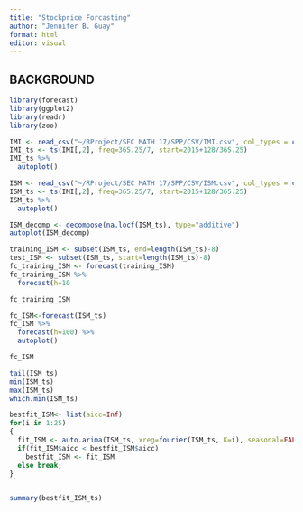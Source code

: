 ```yaml
---
title: "Stockprice Forcasting"
author: "Jennifer B. Guay"
format: html
editor: visual
---
```


## BACKGROUND 

```r
library(forecast)
library(ggplot2)
library(readr)
library(zoo)

```

```r
IMI <- read_csv("~/RProject/SEC MATH 17/SPP/CSV/IMI.csv", col_types = cols(Week = col_date(format = "%Y-%m-%d")))
IMI_ts <- ts(IMI[,2], freq=365.25/7, start=2015+128/365.25)
IMI_ts %>%
  autoplot()
```

```r
ISM <- read_csv("~/RProject/SEC MATH 17/SPP/CSV/ISM.csv", col_types = cols(Week = col_date(format = "%Y-%m-%d")))
ISM_ts <- ts(IMI[,2], freq=365.25/7, start=2015+128/365.25)
ISM_ts %>%
  autoplot()
```

```r
ISM_decomp <- decompose(na.locf(ISM_ts), type="additive")
autoplot(ISM_decomp)
```

```r
training_ISM <- subset(ISM_ts, end=length(ISM_ts)-8)
test_ISM <- subset(ISM_ts, start=length(ISM_ts)-8)
fc_training_ISM <- forecast(training_ISM)
fc_training_ISM %>%
  forecast(h=10
```

```r
fc_training_ISM
```

```r
fc_ISM<-forecast(ISM_ts)
fc_ISM %>%
  forecast(h=100) %>%
  autoplot()
```

```r
fc_ISM
```

```r
tail(ISM_ts)
min(ISM_ts)
max(ISM_ts)
which.min(ISM_ts)
```

```r
bestfit_ISM<- list(aicc=Inf)
for(i in 1:25)
{
  fit_ISM <- auto.arima(ISM_ts, xreg=fourier(ISM_ts, K=i), seasonal=FALSE)
  if(fit_ISM$aicc < bestfit_ISM$aicc)
    bestfit_ISM <- fit_ISM
  else break;
}
``
```

```r
summary(bestfit_ISM_ts)
```
